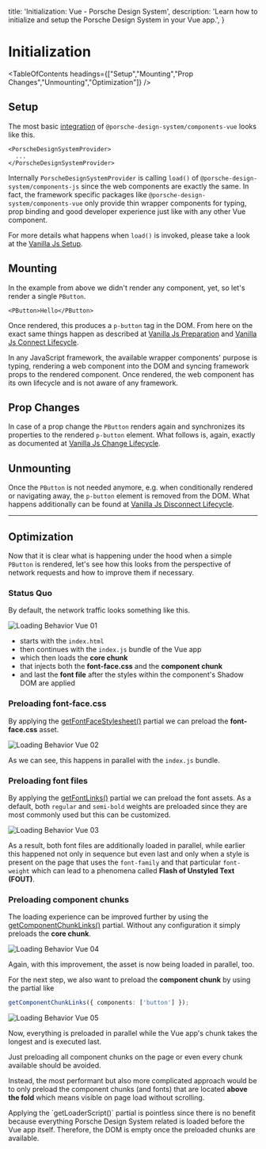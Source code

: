 
  title: 'Initialization: Vue - Porsche Design System',
  description: 'Learn how to initialize and setup the Porsche Design System in your Vue app.',
}

# Initialization

<TableOfContents headings={["Setup","Mounting","Prop Changes","Unmounting","Optimization"]} />

## Setup

The most basic [integration](/developing/vue/getting-started#integration) of `@porsche-design-system/components-vue`
looks like this.

```tsx
<PorscheDesignSystemProvider>
  ...
</PorscheDesignSystemProvider>
```

Internally `PorscheDesignSystemProvider` is calling `load()` of `@porsche-design-system/components-js` since the web
components are exactly the same.
In fact, the framework specific packages like `@porsche-design-system/components-vue` only provide thin wrapper
components for typing, prop binding and good developer experience just like with any other Vue component.

For more details what happens when `load()` is invoked, please take a look at the
[Vanilla Js Setup](/must-know/initialization/vanilla-js#setup).

## Mounting

In the example from above we didn't render any component, yet, so let's render a single `PButton`.

```tsx
<PButton>Hello</PButton>
```

Once rendered, this produces a `p-button` tag in the DOM.
From here on the exact same things happen as described at
[Vanilla Js Preparation](/must-know/initialization/vanilla-js#preparation) and
[Vanilla Js Connect Lifecycle](/must-know/initialization/vanilla-js#connect-lifecycle).

<Notification heading="Important" headingTag="h3" state="warning">
  In any JavaScript framework, the available wrapper components' purpose is typing, rendering a web component into the DOM and
  syncing framework props to the rendered component. Once rendered, the web component has its own lifecycle and is not aware of any framework.
</Notification>

## Prop Changes

In case of a prop change the `PButton` renders again and synchronizes its properties to the rendered `p-button` element.
What follows is, again, exactly as documented at
[Vanilla Js Change Lifecycle](/must-know/initialization/vanilla-js#change-lifecycle).

## Unmounting

Once the `PButton` is not needed anymore, e.g. when conditionally rendered or navigating away, the `p-button` element is
removed from the DOM. What happens additionally can be found at
[Vanilla Js Disconnect Lifecycle](/must-know/initialization/vanilla-js#disconnect-lifecycle).

---

## Optimization

Now that it is clear what is happening under the hood when a simple `PButton` is rendered, let's see how this looks from
the perspective of network requests and how to improve them if necessary.

### Status Quo

By default, the network traffic looks something like this.

![Loading Behavior Vue 01](assets/loading-behavior-vue-01.jpg)

- starts with the `index.html`
- then continues with the `index.js` bundle of the Vue app
- which then loads the **core chunk**
- that injects both the **font-face.css** and the **component chunk**
- and last the **font file** after the styles within the component's Shadow DOM are applied

### Preloading font-face.css

By applying the [getFontFaceStylesheet()](/partials/font-face-stylesheet) partial we can preload the **font-face.css**
asset.

![Loading Behavior Vue 02](assets/loading-behavior-vue-02.jpg)

As we can see, this happens in parallel with the `index.js` bundle.

### Preloading font files

By applying the [getFontLinks()](/partials/font-links) partial we can preload the font assets. As a default, both
`regular` and `semi-bold` weights are preloaded since they are most commonly used but this can be customized.

![Loading Behavior Vue 03](assets/loading-behavior-vue-03.jpg)

As a result, both font files are additionally loaded in parallel, while earlier this happened not only in sequence but
even last and only when a style is present on the page that uses the `font-family` and that particular `font-weight`
which can lead to a phenomena called **Flash of Unstyled Text (FOUT)**.

### Preloading component chunks

The loading experience can be improved further by using the [getComponentChunkLinks()](/partials/component-chunk-links)
partial. Without any configuration it simply preloads the **core chunk**.

![Loading Behavior Vue 04](assets/loading-behavior-vue-04.jpg)

Again, with this improvement, the asset is now being loaded in parallel, too.

For the next step, we also want to preload the **component chunk** by using the partial like

```ts
getComponentChunkLinks({ components: ['button'] });
```

![Loading Behavior Vue 05](assets/loading-behavior-vue-05.jpg)

Now, everything is preloaded in parallel while the Vue app's chunk takes the longest and is executed last.

<Notification heading="Hint" headingTag="h4" state="warning">
  Just preloading all component chunks on the page or even every chunk available should be avoided.

  Instead, the most performant but also more complicated approach would be to only preload the component chunks
  (and fonts) that are located **above the fold** which means visible on page load without scrolling.
</Notification>

<Notification heading="Conclusion" headingTag="h4" state="warning">
  Applying the `getLoaderScript()` partial is pointless since there is no benefit because
  everything Porsche Design System related is loaded before the Vue app itself. Therefore, the DOM is empty
  once the preloaded chunks are available.
</Notification>
